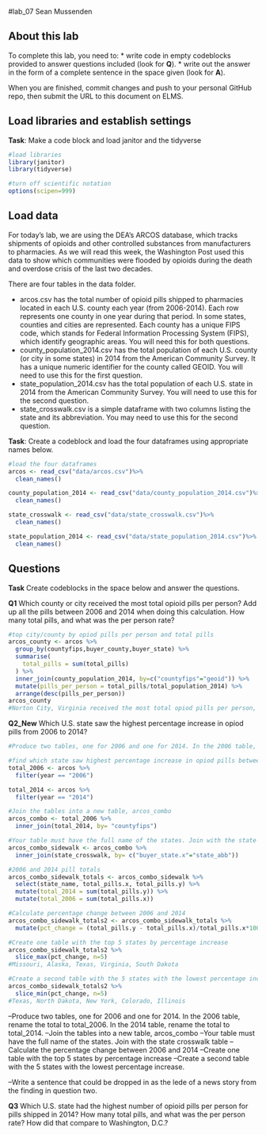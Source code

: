 #lab_07 
Sean Mussenden

## About this lab

To complete this lab, you need to:
* write code in empty codeblocks provided to answer questions included (look for **Q**).
* write out the answer in the form of a complete sentence in the space given (look for **A**).

When you are finished, commit changes and push to your personal GitHub repo, then submit the URL to this document on ELMS.

## Load libraries and establish settings
**Task**: Make a code block and load janitor and the tidyverse
```r
#load libraries
library(janitor)
library(tidyverse)

#turn off scientific notation
options(scipen=999)
```


## Load data

For today's lab, we are using the DEA's ARCOS database, which tracks shipments of opioids and other controlled substances from manufacturers to pharmacies.  As we will read this week, the Washington Post used this data to show which communities were flooded by opioids during the death and overdose crisis of the last two decades. 

There are four tables in the data folder. 

* arcos.csv has the total number of opioid pills shipped to pharmacies located in each U.S. county each year (from 2006-2014). Each row represents one county in one year during that period. In some states, counties and cities are represented. Each county has a unique FIPS code, which stands for Federal Information Processing System (FIPS), which identify geographic areas. You will need this for both questions.
* county_population_2014.csv has the total population of each U.S. county (or city in some states) in 2014 from the American Community Survey. It has a unique numeric identifier for the county called GEOID. You will need to use this for the first question.
* state_population_2014.csv has the total population of each U.S. state in 2014 from the American Community Survey. You will need to use this for the second question.
* state_crosswalk.csv is a simple dataframe with two columns listing the state and its abbreviation.  You may need to use this for the second question.

**Task**: Create a codeblock and load the four dataframes using appropriate names below.
```r
#load the four dataframes
arcos <- read_csv("data/arcos.csv")%>%
  clean_names()

county_population_2014 <- read_csv("data/county_population_2014.csv")%>%
  clean_names()

state_crosswalk <- read_csv("data/state_crosswalk.csv")%>%
  clean_names()

state_population_2014 <- read_csv("data/state_population_2014.csv")%>%
  clean_names()
```


## Questions
**Task** Create codeblocks in the space below and answer the questions. 

**Q1** Which county or city received the most total opioid pills per person? Add up all the pills between 2006 and 2014 when doing this calculation. How many total pills, and what was the per person rate?

```r
#top city/county by opiod pills per person and total pills
arcos_county <- arcos %>%
  group_by(countyfips,buyer_county,buyer_state) %>%
  summarise(
    total_pills = sum(total_pills)
  ) %>%
  inner_join(county_population_2014, by=c("countyfips"="geoid")) %>%
  mutate(pills_per_person = total_pills/total_population_2014) %>%
  arrange(desc(pills_per_person))
arcos_county
#Norton City, Virginia received the most total opiod pills per person, at about 2628.9340. It had 10,555,170 total pills
```


**Q2_New** 
Which U.S. state saw the highest percentage increase in opiod pills from 2006 to 2014? 

```r
#Produce two tables, one for 2006 and one for 2014. In the 2006 table, rename the total to total_2006. In the 2014 table, rename the total to total_2014. 

#find which state saw highest percentage increase in opiod pills between 2016-2014
total_2006 <- arcos %>%
  filter(year == "2006") 

total_2014 <- arcos %>%
  filter(year == "2014") 

#Join the tables into a new table, arcos_combo
arcos_combo <- total_2006 %>%
  inner_join(total_2014, by= "countyfips") 

#Your table must have the full name of the states. Join with the state crosswalk table
arcos_combo_sidewalk <- arcos_combo %>%
  inner_join(state_crosswalk, by= c("buyer_state.x"="state_abb"))

#2006 and 2014 pill totals
arcos_combo_sidewalk_totals <- arcos_combo_sidewalk %>% 
  select(state_name, total_pills.x, total_pills.y) %>%
  mutate(total_2014 = sum(total_pills.y)) %>% 
  mutate(total_2006 = sum(total_pills.x))

#Calculate percentage change between 2006 and 2014
arcos_combo_sidewalk_totals2 <- arcos_combo_sidewalk_totals %>% 
  mutate(pct_change = (total_pills.y - total_pills.x)/total_pills.x*100)

#Create one table with the top 5 states by percentage increase 
arcos_combo_sidewalk_totals2 %>% 
  slice_max(pct_change, n=5)
#Missouri, Alaska, Texas, Virginia, South Dakota

#Create a second table with the 5 states with the lowest percentage increase
arcos_combo_sidewalk_totals2 %>% 
  slice_min(pct_change, n=5)
#Texas, North Dakota, New York, Colorado, Illinois
```


--Produce two tables, one for 2006 and one for 2014. In the 2006 table, rename the total to total_2006. In the 2014 table, rename the total to total_2014. 
--Join the tables into a new table, arcos_combo
--Your table must have the full name of the states. Join with the state crosswalk table
--Calculate the percentage change between 2006 and 2014
--Create one table with the top 5 states by percentage increase 
--Create a second table with the 5 states with the lowest percentage increase.

--Write a sentence that could be dropped in as the lede of a news story from the finding in question two.

**Q3** Which U.S. state had the highest number of opioid pills per person for pills shipped in 2014? How many total pills, and what was the per person rate? How did that compare to Washington, D.C.?



